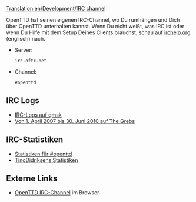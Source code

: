 [[Translation:en/Development/IRC channel]]

OpenTTD hat seinen eigenen IRC-Channel, wo Du rumhängen und Dich über OpenTTD unterhalten kannst. Wenn Du nicht weißt, was IRC ist oder wenn Du Hilfe mit dem Setup Deines Clients brauchst, schau auf [http://www.irchelp.org/ irchelp.org] (englisch) nach.

* Server: <pre>irc.oftc.net</pre>
* Channel: <pre>#openttd</pre>

== IRC Logs ==
* [http://irclogs.qmsk.net/channels/openttd IRC-Logs auf qmsk]
* [http://thegrebs.com/irc/ Von 1. April 2007 bis 30. Juni 2010 auf The Grebs]

== IRC-Statistiken ==
* [http://electricpotential.net/ircstats/openttd2.html Statistiken für #openttd]
* [http://alpha.visl.sdu.dk/~tino/pisg/OFTC/openttd.html TinoDidriksens Statistiken]

== Externe Links ==
* [irc://irc.oftc.net/openttd OpenTTD IRC-Channel] im Browser